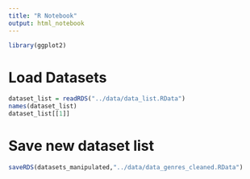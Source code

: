 ```yaml
---
title: "R Notebook"
output: html_notebook
---
```

```r
library(ggplot2)
```

# Load Datasets
```r
dataset_list = readRDS("../data/data_list.RData")
names(dataset_list)
dataset_list[[1]]
```

# Save new dataset list
```r
saveRDS(datasets_manipulated,"../data/data_genres_cleaned.RData")
```
